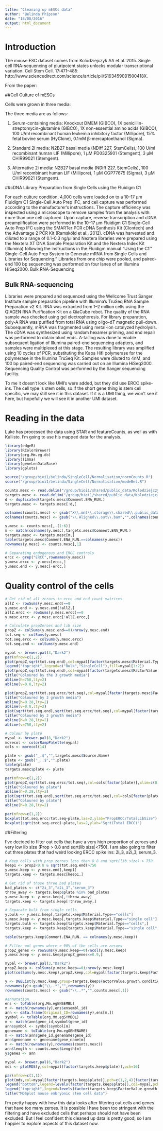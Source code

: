 ```yaml
---
title: "Cleaning up mESCs data"
author: "Belinda Phipson"
date: "18/08/2016"
output: html_document
---
```


# Introduction

The mouse ESC dataset comes from Kolodziejczyk AA et al. 2015. Single cell RNA-sequencing of pluripotent states unlocks modular transcriptional variation. Cell Stem Cell. 17:471–485:  http://www.sciencedirect.com/science/article/pii/S193459091500418X.

From the paper:

##Cell Culture of mESCs

Cells were grown in three media:

The three media are as follows:


1. Serum-containing media: Knockout DMEM (GIBCO), 1X penicillin-streptomycin-glutamine (GIBCO), 1X non-essential amino acids (GIBCO), 100 U/ml recombinant human leukemia inhibitory factor (Millipore), 15% fetal bovine serum (HyClone), 0.1mM β-mercaptoethanol (Sigma).


2. Standard 2i media: N2B27 basal media (NDiff 227, StemCells), 100 U/ml recombinant human LIF (Millipore), 1 μM PD0325901 (Stemgent), 3 μM CHIR99021 (Stemgent).
  
3.  Alternative 2i media: N2B27 basal media (NDiff 227, StemCells), 100 U/ml recombinant human LIF (Millipore), 1 μM CGP77675 (Sigma), 3 μM CHIR99021 (Stemgent).

##cDNA Library Preparation from Single Cells using the Fluidigm C1

For each culture condition, 4,000 cells were loaded on to a 10–17 μm Fluidigm C1 Single-Cell Auto Prep IFC, and cell capture was performed according to the manufacturer’s instructions. The capture efficiency was inspected using a microscope to remove samples from the analysis with more than one cell captured. Upon capture, reverse transcription and cDNA preamplification were performed in the 10–17 μm Fluidigm C1 Single-Cell Auto Prep IFC using the SMARTer PCR cDNA Synthesis Kit (Clontech) and the Advantage 2 PCR Kit (Ramsköld et al., 2012). cDNA was harvested and diluted to a range of 0.1–0.3 ng/μl and Nextera libraries were prepared using the Nextera XT DNA Sample Preparation Kit and the Nextera Index Kit (Illumina) following the instructions in the Fluidigm manual “Using the C1™ Single-Cell Auto Prep System to Generate mRNA from Single Cells and Libraries for Sequencing.” Libraries from one chip were pooled, and paired-end 100 bp sequencing was performed on four lanes of an Illumina HiSeq2000.
Bulk RNA-Sequencing

## Bulk RNA-sequencing 
Libraries were prepared and sequenced using the Wellcome Trust Sanger Institute sample preparation pipeline with Illumina’s TruSeq RNA Sample Preparation v2 Kit. RNA was extracted from 1–2 million cells using the QIAGEN RNA Purification Kit on a QiaCube robot. The quality of the RNA sample was checked using gel electrophoresis. For library preparation, poly-A RNA was purified from total RNA using oligo-dT magnetic pull-down. Subsequently, mRNA was fragmented using metal-ion catalyzed hydrolysis. The cDNA was synthesized using random hexamer priming, and end repair was performed to obtain blunt ends. A-tailing was done to enable subsequent ligation of Illumina paired-end sequencing adapters, and samples were multiplexed at this stage. The resulting library was amplified using 10 cycles of PCR, substituting the Kapa Hifi polymerase for the polymerase in the Illumina TruSeq Kit. Samples were diluted to 4nM, and 100 bp paired-end sequencing was carried out on an Illumina HiSeq2000. Sequencing Quality Control was performed by the Sanger sequencing facility.

To me it doesn't look like UMI's were added, but they did use ERCC spike-ins. The cell type is stem cells, so if the short gene thing is stem cell specific, we may still see it in this dataset. If it is a UMI thing, we won't see it here, but hopefully we will see it in another UMI dataset.

# Reading in the data
Luke has processed the data using STAR and featureCounts, as well as with Kallisto. I'm going to use his mapped data for the analysis.

```r
library(edgeR)
library(RColorBrewer)
library(org.Mm.eg.db)
library(limma)
library(geneLenDataBase)
library(gplots)
```
```r
source("/group/bioi1/belinda/SingleCell/Normalisation/normCounts.R")
source("/group/bioi1/belinda/SingleCell/Normalisation/modeBel.R")
```

```r
counts.mesc <- read.delim("/group/bioi1/shared/public_data/Kolodziejczyk-mESCs-scRNAseq/counts/counts.txt",skip=1,stringsAsFactors = FALSE)
targets.mesc <- read.delim("/group/bioi1/shared/public_data/Kolodziejczyk-mESCs-scRNAseq/metadata/E-MTAB-2600.sdrf.txt",stringsAsFactors = FALSE)
d <- duplicated(targets.mesc$Comment.ENA_RUN.)
targets.mesc <- targets.mesc[!d,]

colnames(counts.mesc) <- gsub("X\\.mnt\\.storage\\.shared\\.public_data\\.Kolodziejczyk\\.mESCs\\.scRNAseq\\.STAR\\.2pass\\.","",colnames(counts.mesc))
colnames(counts.mesc) <- gsub("\\.Aligned\\.out\\.bam","",colnames(counts.mesc))

y.mesc <- counts.mesc[,-(1:6)]
m <- match(colnames(y.mesc),targets.mesc$Comment.ENA_RUN.)
targets.mesc <- targets.mesc[m,]
table(targets.mesc$Comment.ENA_RUN.==colnames(y.mesc))
rownames(y.mesc) <- counts.mesc[,1]
```

```r
# Separating endogenous and ERCC controls
ercc <- grep("ERCC",rownames(y.mesc))
y.mesc.ercc <- y.mesc[ercc,]
y.mesc.end <- y.mesc[-ercc,]
```


# Quality control of the cells
```r
# Get rid of all zeroes in ercc and end count matrices
allZ <- rowSums(y.mesc.end)==0
y.mesc.end <- y.mesc.end[!allZ,]
allZ.ercc <- rowSums(y.mesc.ercc)==0
y.mesc.ercc <- y.mesc.ercc[!allZ.ercc,]

# Calculate propZeroes and lib size
propZ <- colSums(y.mesc.end==0)/nrow(y.mesc.end)
tot.seq <- colSums(y.mesc)
tot.seq.ercc <- colSums(y.mesc.ercc)
tot.seq.end <- colSums(y.mesc.end)
```

```r
mypal <- brewer.pal(3,"Dark2")
par(mfrow=c(1,2))
plot(propZ,sqrt(tot.seq.end),col=mypal[factor(targets.mesc$Material.Type)],xlab="Proportion Zeroes in Single Cells",ylab="Sqrt(library size)")
legend("topright",legend=c("Bulk","SingleCell"),fill=mypal[1:2])
plot(propZ,sqrt(tot.seq.end),col=mypal[factor(targets.mesc$FactorValue.growth.condition.)],xlab="Proportion Zeroes in Single Cells",ylab="Sqrt(library size)")
title("Coloured by the 3 growth media")
abline(h=750,lty=2)
abline(v=0.8,lty=2)

plot(propZ,sqrt(tot.seq.ercc/tot.seq),col=mypal[factor(targets.mesc$FactorValue.growth.condition.)],xlim=c(0.6,1),ylab="ERCC lib size/Total lib size",xlab="Proportion Zeroes in Single Cells")
title("Coloured by 3 growth media")
abline(h=0.28,lty=2)
abline(v=0.8,lty=2)
plot(sqrt(tot.seq.end),sqrt(tot.seq.ercc/tot.seq),col=mypal[factor(targets.mesc$FactorValue.growth.condition.)],ylab="sqrt(ERCC lib size/Total lib size)",xlab="Sqrt(Total lib size endogenous)",xlim=c(0,5000))
title("Coloured by 3 growth media")
abline(h=0.28,lty=2)
abline(v=750,lty=2)
```
```r
# Colour by plate
mypal <- brewer.pal(8,"Dark2")
morecol <- colorRampPalette(mypal)
cols <- morecol(14)

plate <- gsub("_.$","",targets.mesc$Source.Name)
plate <- gsub("_..$","",plate)
table(plate)
targets.mesc$plate <- plate

par(mfrow=c(1,2))
plot(propZ,sqrt(tot.seq.ercc/tot.seq),col=cols[factor(plate)],xlim=c(0.6,1),ylab="Sqrt(ERCC lib size/Total lib size)",xlab="Proportion Zeroes in Single Cells")
title("Coloured by plate")
abline(h=0.28,lty=2)
plot(sqrt(tot.seq.end),sqrt(tot.seq.ercc/tot.seq),col=cols[factor(plate)],ylab="sqrt(ERCC lib size/Total lib size)",xlab="Sqrt(Total lib size endogenous)",xlim=c(0,5000))
title("Coloured by plate")
abline(h=0.28,lty=2)

par(mfrow=c(1,2))
boxplot(tot.seq.ercc/tot.seq~plate,las=2,ylab="PropERCC/TotalLibSize")
boxplot(sqrt(tot.seq.ercc)~plate,las=2,ylab="Sqrt(Total ERCC)")
```

##Filtering

I've decided to filter out cells that have a very high proportion of zeroes and very low lib size (Prop > 0.8 and sqrt(lib size)<750). I am also going to filter out three plates that had weird looking ERCC spike ins: 2i\_3, a2i\_3, serum\_3. 

```r
# Keep cells with prop zeroes less than 0.8 and sqrt(lib size) > 750
keep1 <- propZ<0.8 & sqrt(tot.seq.end)>750
y.mesc.keep <- y.mesc.end[,keep1]
targets.keep <- targets.mesc[keep1,]

# Get rid of those three bad plates
bad_plates <- c("2i_3","a2i_3","serum_3")
throw_away <- targets.keep$plate %in% bad_plates
y.mesc.keep <- y.mesc.keep[,!throw_away]
targets.keep <- targets.keep[!throw_away,] 

# Separate bulk from single cells
y.bulk <- y.mesc.keep[,targets.keep$Material.Type=="cells"]
y.mesc.keep <- y.mesc.keep[,targets.keep$Material.Type=="single cell"]
targets.bulk <- targets.keep[targets.keep$Material.Type=="cells",]
targets.keep <- targets.keep[targets.keep$Material.Type=="single cell",]

table(targets.keep$Comment.ENA_RUN. == colnames(y.mesc.keep))

# Filter out genes where > 90% of the cells are zeroes
propZ_genes <- rowSums(y.mesc.keep==0)/ncol(y.mesc.keep)
y.mesc.keep <- y.mesc.keep[propZ_genes<=0.9,]
```

```r
mypal <- brewer.pal(3,"Dark2")
propZ.keep <- colSums(y.mesc.keep==0)/nrow(y.mesc.keep)
plot(colSums(y.mesc.keep),propZ.keep,col=mypal[factor(targets.keep$FactorValue.growth.condition.)])
```

```r
y <- DGEList(y.mesc.keep,group=targets.keep$FactorValue.growth.condition.)
rownames(y)<-gsub("\\..*","",rownames(y))
rownames(counts.mesc) <- gsub("\\..*","",counts.mesc[,1])
```

```r
#annotation
ens <- toTable(org.Mm.egENSEMBL)
m <- match(rownames(y),ens$ensembl_id)
ann <- data.frame(Original_ID=rownames(y),ens[m,])
symbol <- toTable(org.Mm.egSYMBOL)
m <- match(ann$gene_id,symbol$gene_id)
ann$symbol <- symbol$symbol[m]
genename <- toTable(org.Mm.egGENENAME)
m <- match(ann$gene_id,genename$gene_id)
ann$genename <- genename$gene_name[m]
m <- match(rownames(y),rownames(counts.mesc))
ann$length <- counts.mesc$Length[m]
y$genes <- ann
```

```r
mypal <- brewer.pal(6,"Dark2")
mds <- plotMDS(y,col=mypal[factor(targets.keep$plate)],pch=16)

par(mfrow=c(1,1))
plot(mds,col=mypal[factor(targets.keep$plate)],pch=c(1,2,4)[factor(targets.keep$FactorValue.growth.condition.)])
legend("bottom",legend=levels(factor(targets.keep$plate)),col=mypal,pch=16)
legend("topright",legend=levels(factor(targets.keep$FactorValue.growth.condition.)),pch=c(1,2,4))
title("MDSplot mouse embryonic stem cell data")
```
I'm pretty happy with how this data looks after filtering out cells and genes that have too many zeroes. It is possible I have been too stringent with the filtering and have excluded cells that perhaps should not have been excluded. But I feel confident this cleaned up data is pretty good, so I am happier to explore aspects of this dataset now.
